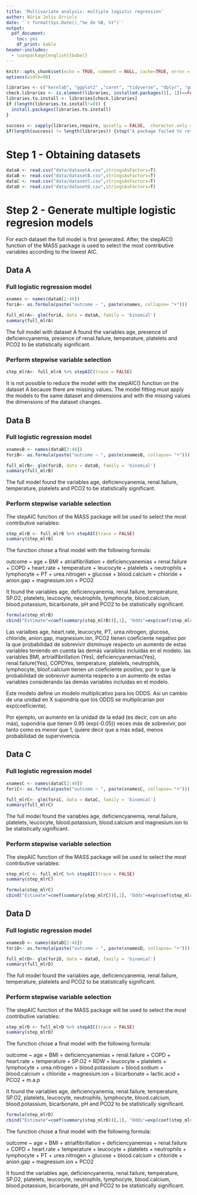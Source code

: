 ```yaml
---
title: 'Multivariate analysis: multiple logistic regression'
author: Núria Jolis Orriols
date: '`r format(Sys.Date(),"%e de %B, %Y")`' 
output:
  pdf_document:
    toc: yes
    df_print: kable
header-includes:
  - \usepackage[english]{babel}
---
```


```r
knitr::opts_chunk$set(echo = TRUE, comment = NULL, cache=TRUE, error = TRUE)
options(width=90)
```

```r
libraries <- c("kernlab", "ggplot2" ,"caret", "tidyverse", "dplyr", "gmodels", "MASS")
check.libraries <- is.element(libraries, installed.packages()[, 1])==FALSE
libraries.to.install <- libraries[check.libraries]
if (length(libraries.to.install!=0)) {
  install.packages(libraries.to.install)
}

success <- sapply(libraries,require, quietly = FALSE,  character.only = TRUE)
if(length(success) != length(libraries)) {stop("A package failed to return a success in require() function.")}
```

# Step 1 - Obtaining datasets

```r
dataA <- read.csv("data/datasetA.csv",stringsAsFactors=T)
dataB <- read.csv("data/datasetB.csv",stringsAsFactors=T)
dataC <- read.csv("data/datasetC.csv",stringsAsFactors=T)
dataD <- read.csv("data/datasetD.csv",stringsAsFactors=T)
```

# Step 2 - Generate multiple logistic regresion models 

For each dataset the full model is first generated. After, the stepAIC() function of the MASS package is used to select the most contributive variables according to the lowest AIC.

## Data A

### Full logistic regression model

```r
xnames <- names(dataA[2:48])
foriA<- as.formula(paste("outcome ~ ", paste(xnames, collapse= "+")))
```


```r
full_mlrA<- glm(foriA, data = dataA, family = 'binomial')
summary(full_mlrA)
```
The full model with dataset A found the variables age, presence of deficiencyanemia, presence of renal.failure, temperature, platelets and PCO2 to be statistically significant.

### Perform stepwise variable selection

```r
step_mlrA<- full_mlrA %>% stepAIC(trace = FALSE)
```

It is not possible to reduce the model with the stepAIC() function on the dataset A because there are missing values. The model fitting must apply the models to the same dataset and dimensions and with the missing values the dimensions of the dataset changes. 

## Data B

### Full logistic regression model

```r
xnamesB <- names(dataB[2:48])
foriB<- as.formula(paste("outcome ~ ", paste(xnamesB, collapse= "+")))
```


```r
full_mlrB<- glm(foriB, data = dataB, family = 'binomial')
summary(full_mlrB)
```

The full model found the variables age, deficiencyanemia, renal.failure, temperature, platelets and PCO2 to be statistically significant.

### Perform stepwise variable selection

The stepAIC function of the MASS package will be used to select the most contributive variables:

```r
step_mlrB <- full_mlrB %>% stepAIC(trace = FALSE)
summary(step_mlrB)
```

The function chose a final model with the following formula: 

outcome ~ age + BMI + atrialfibrillation + deficiencyanemias + 
    renal.failure + COPD + heart.rate + temperature + leucocyte + 
    platelets + neutrophils + lymphocyte + PT + urea.nitrogen + 
    glucose + blood.calcium + chloride + anion.gap + magnesium.ion + 
    PCO2
 
It found the variables age, deficiencyanemia, renal.failure, temperature, SP.O2, platelets, leucocyte, neutrophils, lymphocyte, blood.calcium, blood.potassium, bicarbonate, pH and PCO2 to be statistically significant.

```r
formula(step_mlrB)
cbind("Estimate"=coef(summary(step_mlrB))[,1], "Odds"=exp(coef(step_mlrB)), coef(summary(step_mlrB))[,2:4])%>% kable(format="pandoc", round(3))
```

Las varialbes age, heart.rate, leucocyte, PT, urea.nitrogen, glucose, chloride, anion.gap, magnesium.ion, PCO2 tienen coeficiente negativo por la que probabilidad de sobrevivir disminuye respecto un aumento de estas variables teniendo en cuenta las demás varaibles incluidas en el modelo.
las variables BMI, artrialfibrillation (Yes), deficiencyanemias(Yes), renal.failure(Yes), COPDYes, temperature, platelets, neutrophils, lymphocyte, bloof.calcium tienen un coeficiente positivo, por lo que la probabilidad de sobrevivir aumenta respecto a un aumento de estas variables considerando las demás variables incluidas en el modelo.

Este modelo define un modelo multiplicativo para los ODDS. 
Así un cambio de una unidad en X supondría que los ODDS se multiplicarían por exp(coeficiente).

Por ejemplo, un aumento en la unidad de la edad (es decir, con un año más), supondria que tienen 0.95 (exp(-0.05)) veces más de sobrevivir, por tanto como es menor que 1,  quiere decir que a más edad, menos probabilidad de supervivencia.


## Data C

### Full logistic regression model

```r
xnamesC <- names(dataC[2:40])
foriC<- as.formula(paste("outcome ~ ", paste(xnamesC, collapse= "+")))
```


```r
full_mlrC<- glm(foriC, data = dataC, family = 'binomial')
summary(full_mlrC)
```

The full model found the variables age, deficiencyanemia, renal.failure, platelets, leucocyte, blood.potassium, blood.calcium and magnesium.ion to be statistically significant.

### Perform stepwise variable selection

The stepAIC function of the MASS package will be used to select the most contributive variables:

```r
step_mlrC <- full_mlrC %>% stepAIC(trace = FALSE)
summary(step_mlrC)
```

```r
formula(step_mlrC)
cbind("Estimate"=coef(summary(step_mlrC))[,1], "Odds"=exp(coef(step_mlrC)), coef(summary(step_mlrC))[,2:4])%>% kable(format="pandoc", round(3))
```

## Data D

### Full logistic regression model

```r
xnamesD <- names(dataD[2:48])
foriD<- as.formula(paste("outcome ~ ", paste(xnamesD, collapse= "+")))
```


```r
full_mlrD<- glm(foriD, data = dataD, family = 'binomial')
summary(full_mlrD)
```

The full model found the variables age, deficiencyanemia, renal.failure, temperature, platelets and PCO2 to be statistically significant.

### Perform stepwise variable selection

The stepAIC function of the MASS package will be used to select the most contributive variables:

```r
step_mlrD <- full_mlrD %>% stepAIC(trace = FALSE)
summary(step_mlrD)
```

The function chose a final model with the following formula: 

outcome ~ age + BMI + deficiencyanemias + renal.failure + 
    COPD + heart.rate + temperature + SP.O2 + RDW + leucocyte + 
    platelets + lymphocyte + urea.nitrogen + blood.potassium + 
    blood.sodium + blood.calcium + chloride + magnesium.ion + 
    bicarbonate + lactic.acid + PCO2 + m.a.p
 
It found the variables age, deficiencyanemia, renal.failure, temperature, SP.O2, platelets, leucocyte, neutrophils, lymphocyte, blood.calcium, blood.potassium, bicarbonate, pH and PCO2 to be statistically significant.

```r
formula(step_mlrD)
cbind("Estimate"=coef(summary(step_mlrD))[,1], "Odds"=exp(coef(step_mlrD)), coef(summary(step_mlrD))[,2:4])%>% kable(format="pandoc", round(3))
```



The function chose a final model with the following formula: 

outcome ~ age + BMI + atrialfibrillation + deficiencyanemias + 
    renal.failure + COPD + heart.rate + temperature + leucocyte + 
    platelets + neutrophils + lymphocyte + PT + urea.nitrogen + 
    glucose + blood.calcium + chloride + anion.gap + magnesium.ion + 
    PCO2
 
It found the variables age, deficiencyanemia, renal.failure, temperature, SP.O2, platelets, leucocyte, neutrophils, lymphocyte, blood.calcium, blood.potassium, bicarbonate, pH and PCO2 to be statistically significant.


